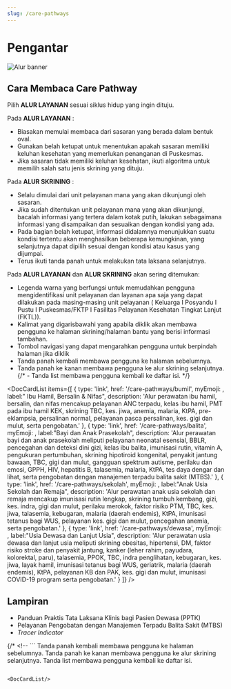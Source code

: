 ```yaml
---
slug: /care-pathways
---
```



# Pengantar


![Alur banner](/cp/PDF1_SVG10.svg)

## Cara Membaca Care Pathway

Pilih **ALUR LAYANAN** sesuai siklus hidup yang ingin dituju.

Pada **ALUR LAYANAN** :
- Biasakan memulai membaca dari sasaran yang berada dalam bentuk oval.
- Gunakan belah ketupat untuk menentukan apakah sasaran memiliki keluhan kesehatan yang memerlukan penanganan di Puskesmas.
- Jika sasaran tidak memiliki keluhan kesehatan, ikuti algoritma untuk memilih salah satu jenis skrining yang dituju.

Pada **ALUR SKRINING** :
- Selalu dimulai dari unit pelayanan mana yang akan dikunjungi oleh sasaran.
- Jika sudah ditentukan unit pelayanan mana yang akan dikunjungi, bacalah informasi yang tertera dalam kotak putih, lakukan sebagaimana informasi yang disampaikan dan sesuaikan dengan kondisi yang ada.
- Pada bagian belah ketupat, informasi didalamnya menunjukkan suatu kondisi tertentu akan menghasilkan beberapa kemungkinan, yang selanjutnya dapat dipilih sesuai dengan kondisi atau kasus yang dijumpai.
- Terus ikuti tanda panah untuk melakukan tata laksana selanjutnya.

Pada **ALUR LAYANAN** dan **ALUR SKRINING** akan sering ditemukan:
- Legenda warna yang berfungsi untuk memudahkan pengguna mengidentifikasi unit pelayanan dan layanan apa saja yang dapat dilakukan pada masing-masing unit pelayanan ( Keluarga I Posyandu I Pustu I Puskesmas/FKTP I Fasilitas Pelayanan Kesehatan Tingkat Lanjut (FKTL)).
- Kalimat yang digarisbawahi yang apabila diklik akan membawa pengguna ke halaman skrining/halaman bantu yang berisi informasi tambahan.
- Tombol navigasi yang dapat mengarahkan pengguna untuk berpindah halaman jika diklik
- Tanda panah kembali membawa pengguna ke halaman sebelumnya.
- Tanda panah ke kanan membawa pengguna ke alur skrining selanjutnya.
{/* - Tanda list membawa pengguna kembali ke daftar isi. */}

<DocCardList items={[
  { 
    type: 'link', 
    href: '/care-pathways/bumil', 
    myEmoji: <BumilIcon />,
    label:"  Ibu Hamil, Bersalin & Nifas",
    description: 'Alur perawatan ibu hamil, bersalin, dan nifas mencakup pelayanan ANC terpadu, kelas ibu hamil, PMT pada ibu hamil KEK, skrining TBC, kes. jiwa, anemia, malaria, KtPA, pre-eklampsia, persalinan normal, pelayanan pasca persalinan, kes. gigi dan mulut, serta pengobatan.'
  },
  { 
    type: 'link', 
    href: '/care-pathways/balita', 
    myEmoji: <BayiIcon />,
    label:"Bayi dan Anak Prasekolah",
    description: 'Alur perawatan bayi dan anak prasekolah meliputi pelayanan neonatal esensial, BBLR, pencegahan dan deteksi dini gizi, kelas ibu balita, imunisasi rutin, vitamin A, pengukuran pertumbuhan, skrining hipotiroid kongenital, penyakit jantung bawaan, TBC, gigi dan mulut, gangguan spektrum autisme, perilaku dan emosi, GPPH, HIV, hepatitis B, talasemia, malaria, KtPA, tes daya dengar dan lihat, serta pengobatan dengan manajemen terpadu balita sakit (MTBS).'
  },
  { 
    type: 'link', 
    href: '/care-pathways/sekolah', 
    myEmoji: <SekolahIcon />,
    label:"Anak Usia Sekolah dan Remaja",
    description: 'Alur perawatan anak usia sekolah dan remaja mencakup imunisasi rutin lengkap, skrining tumbuh kembang, gizi, kes. indra, gigi dan mulut, perilaku merokok, faktor risiko PTM, TBC, kes. jiwa, talasemia, kebugaran, malaria (daerah endemis), KtPA, imunisasi tetanus bagi WUS, pelayanan kes. gigi dan mulut, pencegahan anemia, serta pengobatan.'
  },
  { 
    type: 'link', 
    href: '/care-pathways/dewasa', 
    myEmoji: <DewasaIcon />,
    label:"Usia Dewasa dan Lanjut Usia",
    description: 'Alur perawatan usia dewasa dan lanjut usia meliputi skrining obesitas, hipertensi, DM, faktor risiko stroke dan penyakit jantung, kanker (leher rahim, payudara, kolorektal, paru), talasemia, PPOK, TBC, indra penglihatan, kebugaran, kes. jiwa, layak hamil, imunisasi tetanus bagi WUS, geriatrik, malaria (daerah endemis), KtPA, pelayanan KB dan PAK, kes. gigi dan mulut, imunisasi COVID-19 program serta pengobatan.'
  }
]} />

## Lampiran
* Panduan Praktis Tata Laksana Klinis bagi Pasien Dewasa (PPTK)
* Pelayanan Pengobatan dengan Manajemen Terpadu Balita Sakit (MTBS)
* _Tracer Indicator_

{/* <!-- ```
Tanda panah kembali membawa pengguna ke halaman sebelumnya.
Tanda panah ke kanan membawa pengguna ke alur skrining selanjutnya.
Tanda list membawa pengguna kembali ke daftar isi.
``` --> */}

<DocCardList/>

